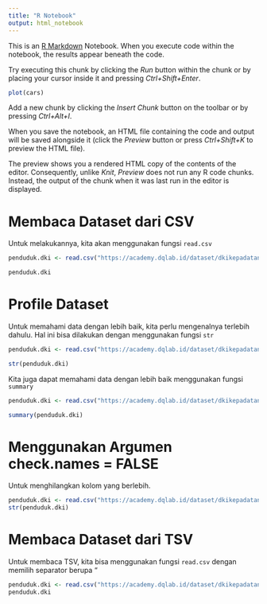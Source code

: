 ---
title: "R Notebook"
output: html_notebook
---

This is an [R Markdown](http://rmarkdown.rstudio.com) Notebook. When you execute code within the notebook, the results appear beneath the code. 

Try executing this chunk by clicking the *Run* button within the chunk or by placing your cursor inside it and pressing *Ctrl+Shift+Enter*. 

```{r}
plot(cars)
```

Add a new chunk by clicking the *Insert Chunk* button on the toolbar or by pressing *Ctrl+Alt+I*.

When you save the notebook, an HTML file containing the code and output will be saved alongside it (click the *Preview* button or press *Ctrl+Shift+K* to preview the HTML file).

The preview shows you a rendered HTML copy of the contents of the editor. Consequently, unlike *Knit*, *Preview* does not run any R code chunks. Instead, the output of the chunk when it was last run in the editor is displayed.

# Membaca Dataset dari CSV
Untuk melakukannya, kita akan menggunakan fungsi `read.csv`

```{r}
penduduk.dki <- read.csv("https://academy.dqlab.id/dataset/dkikepadatankelurahan2013.csv", sep=",")

penduduk.dki
```

# Profile Dataset
Untuk memahami data dengan lebih baik, kita perlu mengenalnya terlebih dahulu. Hal ini bisa dilakukan dengan menggunakan fungsi `str`

```{r}
penduduk.dki <- read.csv("https://academy.dqlab.id/dataset/dkikepadatankelurahan2013.csv", sep=",")

str(penduduk.dki)
```
Kita juga dapat memahami data dengan lebih baik menggunakan fungsi `summary`

```{r}
penduduk.dki <- read.csv("https://academy.dqlab.id/dataset/dkikepadatankelurahan2013.csv", sep=",")

summary(penduduk.dki)
```
# Menggunakan Argumen check.names = FALSE
Untuk menghilangkan kolom yang berlebih.

```{r}
penduduk.dki <- read.csv("https://academy.dqlab.id/dataset/dkikepadatankelurahan2013.csv", sep=",", check.names = FALSE)
str(penduduk.dki)
```
# Membaca Dataset dari TSV

Untuk membaca TSV, kita bisa menggunakan fungsi `read.csv` dengan memilih separator berupa "\t"

```{r}
penduduk.dki <- read.csv("https://academy.dqlab.id/dataset/dkikepadatankelurahan2013.tsv", sep="\t")
penduduk.dki

```

